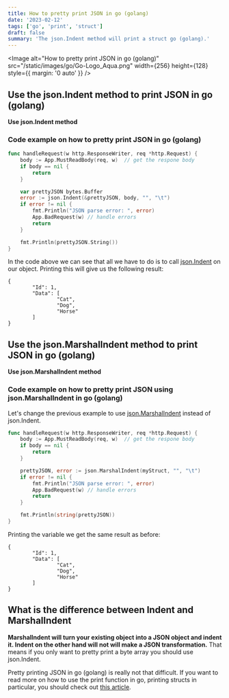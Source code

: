 ```yaml
---
title: How to pretty print JSON in go (golang)
date: '2023-02-12'
tags: ['go', 'print', 'struct']
draft: false
summary: 'The json.Indent method will print a struct go (golang).'
---
```


<Image
  alt="How to pretty print JSON in go (golang)"
  src="/static/images/go/Go-Logo_Aqua.png"
  width={256}
  height={128}
  style={{ margin: '0 auto' }}
/>

## Use the json.Indent method to print JSON in go (golang)

**Use json.Indent method**

### Code example on how to pretty print JSON in go (golang)

```go
func handleRequest(w http.ResponseWriter, req *http.Request) {
    body := App.MustReadBody(req, w)  // get the respone body
    if body == nil {
        return
    }

    var prettyJSON bytes.Buffer
    error := json.Indent(&prettyJSON, body, "", "\t")
    if error != nil {
        fmt.Println("JSON parse error: ", error)
        App.BadRequest(w) // handle errors
        return
    }

    fmt.Println(prettyJSON.String())
}
```

In the code above we can see that all we have to do is to call [json.Indent](https://pkg.go.dev/encoding/json#Indent) on our object.
Printing this will give us the following result:

```
{
        "Id": 1,
        "Data": [
                "Cat",
                "Dog",
                "Horse"
        ]
}
```

## Use the json.MarshalIndent method to print JSON in go (golang)

**Use json.MarshalIndent method**

### Code example on how to pretty print JSON using json.MarshalIndent in go (golang)

Let's change the previous example to use [json.MarshalIndent](https://pkg.go.dev/encoding/json#MarshalIndent) instead of json.Indent.

```go
func handleRequest(w http.ResponseWriter, req *http.Request) {
    body := App.MustReadBody(req, w)  // get the respone body
    if body == nil {
        return
    }

    prettyJSON, error := json.MarshalIndent(myStruct, "", "\t")
    if error != nil {
        fmt.Println("JSON parse error: ", error)
        App.BadRequest(w) // handle errors
        return
    }

    fmt.Println(string(prettyJSON))
}
```

Printing the variable we get the same result as before:

```
{
        "Id": 1,
        "Data": [
                "Cat",
                "Dog",
                "Horse"
        ]
}
```

## What is the difference between Indent and MarshalIndent

**MarshalIndent will turn your existing object into a JSON object and indent it. Indent on the other hand will not will make a JSON transformation.**
That means if you only want to pretty print a byte array you should use json.Indent.

Pretty printing JSON in go (golang) is really not that difficult.
If you want to read more on how to use the print function in go, printing structs in particular, you should check out [this article](https://www.go-code.dev/blog/go/print/how-to-print-a-struct-in-go).
